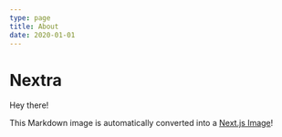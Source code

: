 ```yaml
---
type: page
title: About
date: 2020-01-01
---
```



# Nextra

Hey there!

<EverCDNImage src="antifragile-stadium/side-2381x1786.jpg" alt="image alt" />

This Markdown image is automatically converted into a
[Next.js Image](https://nextjs.org/docs/api-reference/next/image)!
